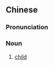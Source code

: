 {{also|少儿}}
==Chinese==
{{zh-forms|s=少儿}}

===Pronunciation===
{{zh-pron
|m=shào'ér
|cat=n
}}

===Noun===
{{zh-noun}}

# [[child]]